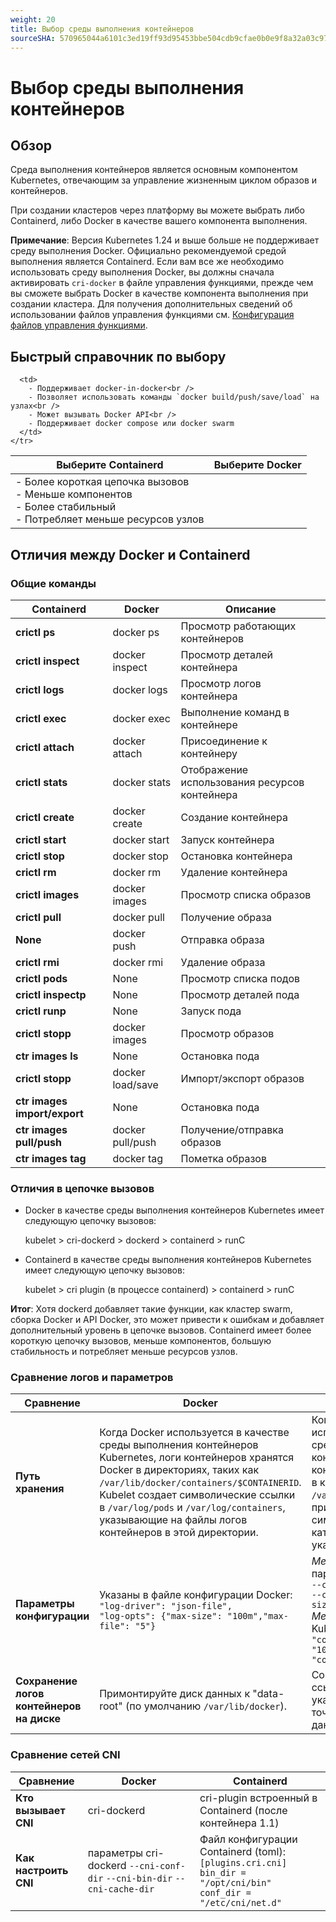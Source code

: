 ```yaml
---
weight: 20
title: Выбор среды выполнения контейнеров
sourceSHA: 570965044a6101c3ed19ff93d95453bbe504cdb9cfae0b0e9f8a32a03c977ba7
---
```


# Выбор среды выполнения контейнеров

## Обзор

Среда выполнения контейнеров является основным компонентом Kubernetes, отвечающим за управление жизненным циклом образов и контейнеров.

При создании кластеров через платформу вы можете выбрать либо Containerd, либо Docker в качестве вашего компонента выполнения.

**Примечание**: Версия Kubernetes 1.24 и выше больше не поддерживает среду выполнения Docker. Официально рекомендуемой средой выполнения является Containerd. Если вам все же необходимо использовать среду выполнения Docker, вы должны сначала активировать `cri-docker` в файле управления функциями, прежде чем вы сможете выбрать Docker в качестве компонента выполнения при создании кластера. Для получения дополнительных сведений об использовании файлов управления функциями см. [Конфигурация файлов управления функциями](/configure/feature_toggles.mdx#feature_toggles).

## Быстрый справочник по выбору

<table>
  <thead>
    <tr>
      <th style={{ whiteSpace: 'nowrap' }}>Выберите Containerd</th>
      <th style={{ whiteSpace: 'nowrap' }}>Выберите Docker</th>
    </tr>
  </thead>

  <tbody>
    <tr>
      <td>
        - Более короткая цепочка вызовов<br />
        - Меньше компонентов<br />
        - Более стабильный<br />
        - Потребляет меньше ресурсов узлов<br />
      </td>

      <td>
        - Поддерживает docker-in-docker<br />
        - Позволяет использовать команды `docker build/push/save/load` на узлах<br />
        - Может вызывать Docker API<br />
        - Поддерживает docker compose или docker swarm
      </td>
    </tr>
  </tbody>
</table>

## Отличия между Docker и Containerd

### Общие команды

| Containerd                   | Docker           | Описание                          |
| ---------------------------- | ---------------- | -------------------------------- |
| **crictl ps**                | docker ps        | Просмотр работающих контейнеров  |
| **crictl inspect**           | docker inspect   | Просмотр деталей контейнера      |
| **crictl logs**              | docker logs      | Просмотр логов контейнера        |
| **crictl exec**              | docker exec      | Выполнение команд в контейнере   |
| **crictl attach**            | docker attach    | Присоединение к контейнеру       |
| **crictl stats**             | docker stats     | Отображение использования ресурсов контейнера |
| **crictl create**            | docker create    | Создание контейнера              |
| **crictl start**             | docker start     | Запуск контейнера                |
| **crictl stop**              | docker stop      | Остановка контейнера             |
| **crictl rm**                | docker rm        | Удаление контейнера              |
| **crictl images**            | docker images    | Просмотр списка образов          |
| **crictl pull**              | docker pull      | Получение образа                 |
| **None**                     | docker push      | Отправка образа                 |
| **crictl rmi**               | docker rmi       | Удаление образа                  |
| **crictl pods**              | None             | Просмотр списка подов            |
| **crictl inspectp**          | None             | Просмотр деталей пода            |
| **crictl runp**              | None             | Запуск пода                      |
| **crictl stopp**             | docker images    | Просмотр образов                 |
| **ctr images ls**            | None             | Остановка пода                   |
| **crictl stopp**             | docker load/save | Импорт/экспорт образов          |
| **ctr images import/export** | None             | Остановка пода                   |
| **ctr images pull/push**     | docker pull/push | Получение/отправка образов      |
| **ctr images tag**           | docker tag       | Пометка образов                  |

### Отличия в цепочке вызовов

- Docker в качестве среды выполнения контейнеров Kubernetes имеет следующую цепочку вызовов:

  kubelet > cri-dockerd > dockerd > containerd > runC

- Containerd в качестве среды выполнения контейнеров Kubernetes имеет следующую цепочку вызовов:

  kubelet > cri plugin (в процессе containerd) > containerd > runC

**Итог**: Хотя dockerd добавляет такие функции, как кластер swarm, сборка Docker и API Docker, это может привести к ошибкам и добавляет дополнительный уровень в цепочке вызовов. Containerd имеет более короткую цепочку вызовов, меньше компонентов, большую стабильность и потребляет меньше ресурсов узлов.

### Сравнение логов и параметров

| Сравнение                           | Docker                                                                                                                                                                                                                                                                                       | Containerd                                                                                                                                                                                                                                           |
| ----------------------------------- | --------------------------------------------------------------------------------------------------------------------------------------------------------------------------------------------------------------------------------------------------------------------------------------------- | ---------------------------------------------------------------------------------------------------------------------------------------------------------------------------------------------------------------------------------------------------- |
| **Путь хранения**                  | Когда Docker используется в качестве среды выполнения контейнеров Kubernetes, логи контейнеров хранятся Docker в директориях, таких как `/var/lib/docker/containers/$CONTAINERID`. Kubelet создает символические ссылки в `/var/log/pods` и `/var/log/containers`, указывающие на файлы логов контейнеров в этой директории. | Когда Containerd используется в качестве среды выполнения контейнеров Kubernetes, логи контейнеров хранятся Kubelet в каталоге `/var/log/pods/$CONTAINER_NAME`, при этом создаются символические ссылки в каталоге `/var/log/containers`, указывающие на файлы логов.     |
| **Параметры конфигурации**          | Указаны в файле конфигурации Docker:<br />`"log-driver": "json-file",`<br />`"log-opts": {"max-size": "100m","max-file": "5"}`                                                                                                                                                          | *Метод 1*: Указаны в параметрах Kubelet:<br />`--container-log-max-files=5`<br />`--container-log-max-size="100Mi"`<br />*Метод 2*: Указаны в KubeletConfiguration:<br />`"containerLogMaxSize": "100Mi",`<br />`"containerLogMaxFiles": 5,`                         |
| **Сохранение логов контейнеров на диске** | Примонтируйте диск данных к "data-root" (по умолчанию `/var/lib/docker`).                                                                                                                                                                                                                   | Создайте символическую ссылку `/var/log/pods`, указывающую на каталог по точке монтирования диска данных.                                                                                                                                                        |

### Сравнение сетей CNI

| Сравнение               | Docker                                                                    | Containerd                                                                                                                        |
| ---------------------- | ------------------------------------------------------------------------- | --------------------------------------------------------------------------------------------------------------------------------- |
| **Кто вызывает CNI**    | cri-dockerd                                                               | cri-plugin встроенный в Containerd (после контейнера 1.1)                                                                           |
| **Как настроить CNI**   | параметры cri-dockerd `--cni-conf-dir` `--cni-bin-dir` `--cni-cache-dir` | Файл конфигурации Containerd (toml):<br />`[plugins.cri.cni]`<br />`bin_dir = "/opt/cni/bin"`<br />`conf_dir = "/etc/cni/net.d"` |
